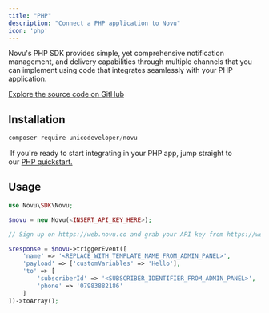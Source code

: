 ```yaml
---
title: "PHP"
description: "Connect a PHP application to Novu"
icon: 'php'
---
```


Novu's PHP SDK provides simple, yet comprehensive notification management, and delivery capabilities through multiple channels that you can implement using code that integrates seamlessly with your PHP application.

[Explore the source code on GitHub](https://github.com/novuhq/novu-php)

## Installation

```js
composer require unicodeveloper/novu
```

<Tip> If you're ready to start integrating in your PHP app, jump straight to our [PHP quickstart.](/quickstarts/php)</Tip>

## Usage 

```php
use Novu\SDK\Novu;

$novu = new Novu(<INSERT_API_KEY_HERE>);

// Sign up on https://web.novu.co and grab your API key from https://web.novu.co/settings

$response = $novu->triggerEvent([
    'name' => '<REPLACE_WITH_TEMPLATE_NAME_FROM_ADMIN_PANEL>',
    'payload' => ['customVariables' => 'Hello'],
    'to' => [
        'subscriberId' => '<SUBSCRIBER_IDENTIFIER_FROM_ADMIN_PANEL>',
        'phone' => '07983882186'
    ]
])->toArray();
```
